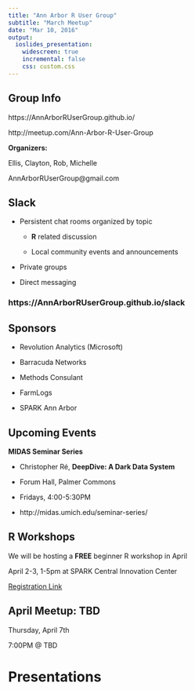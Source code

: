 ```yaml
---
title: "Ann Arbor R User Group"
subtitle: "March Meetup"
date: "Mar 10, 2016"
output:
  ioslides_presentation:
    widescreen: true
    incremental: false
    css: custom.css
---
```


## Group Info {.reallybig}

https://AnnArborRUserGroup.github.io/

http://meetup.com/Ann-Arbor-R-User-Group

**Organizers:**

Ellis, Clayton, Rob, Michelle

AnnArborRUserGroup@gmail.com

## Slack {.bigger}

* Persistent chat rooms organized by topic

    + **R** related discussion
    
    + Local community events and announcements

* Private groups

* Direct messaging

### **https://AnnArborRUserGroup.github.io/slack**

## Sponsors {.biggest}

* Revolution Analytics (Microsoft)

* Barracuda Networks

* Methods Consulant

* FarmLogs

* SPARK Ann Arbor 

## Upcoming Events {.biggest}

**MIDAS Seminar Series**

* Christopher Ré, **DeepDive: A Dark Data System**

* Forum Hall, Palmer Commons

* Fridays, 4:00-5:30PM

* http://midas.umich.edu/seminar-series/

## R Workshops {.biggest}

We will be hosting a **FREE** beginner R workshop in April    

April 2-3, 1-5pm at SPARK Central Innovation Center
      
[Registration Link](https://www.eventbrite.com/e/aarug-beginning-r-workshop-tickets-22609523694)

## April Meetup: TBD {.reallybig}

Thursday, April 7th

7:00PM @ TBD

# Presentations


